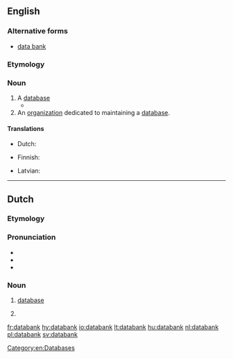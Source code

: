 ==English==

===Alternative forms===
* [[data bank]]

===Etymology===
{{compound|data|bank|lang=en}}

===Noun===
{{en-noun}}

# A [[database]] {{gloss|collection of organized information in a regular structure}}
#* {{quote-book|title=Forensic dentistry|page=58|author=Paul G. Stimson, Curtis A. Mertz|year=1997|isbn=9780849381034|url=http://books.google.com/books?id=fQeMCINVeSEC|passage=The FBI, in cooperation with states' crime laboratories, has established its own '''databank''' called Combined DNA Index System (CODIS).}}
# An [[organization]] dedicated to maintaining a [[database]].

====Translations====
{{trans-see|database}}

{{trans-top|organisation maintaining a database}}
* Dutch: {{t+|nl|databank}}
{{trans-mid}}
* Finnish: {{t|fi|tietopankki}}
{{trans-bottom}}

{{checktrans-top}}
* Latvian: {{t-check|lv|duomenų bankas}}
{{trans-bottom}}

[[Category:en:Databases]]

----

==Dutch==
{{wikipedia|lang=nl}}

===Etymology===
{{compound|data|bank|gloss2=bank, supply|lang=nl}}

===Pronunciation===
* {{audio|Nl-databank.ogg|Audio|lang=nl}}
* {{IPA|/ˈdaːtabɑŋk/|lang=nl}}
* {{hyphenation|da|ta|bank|lang=nl}}

===Noun===
{{nl-noun|f|-en|databankje}}

# [[database]] {{gloss|collection of computer-organised information}}
# {{l/en|databank}} {{gloss|organization}}

[[fr:databank]]
[[hy:databank]]
[[io:databank]]
[[lt:databank]]
[[hu:databank]]
[[nl:databank]]
[[pl:databank]]
[[sv:databank]]